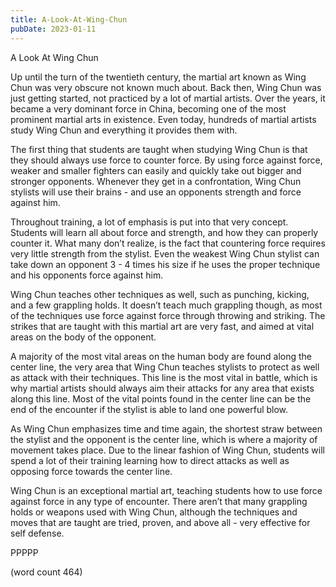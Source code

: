 ```yaml
---
title: A-Look-At-Wing-Chun
pubDate: 2023-01-11
---
```


A Look At Wing Chun

Up until the turn of the twentieth century, the martial art known as Wing Chun was very obscure not known much about.  Back then, Wing Chun was just getting started, not practiced by a lot of martial artists.  Over the years, it became a very dominant force in China, becoming one of the most prominent martial arts in existence.  Even today, hundreds of martial artists study Wing Chun and everything it provides them with.

The first thing that students are taught when studying Wing Chun is that they should always use force to counter force.  By using force against force, weaker and smaller fighters can easily and quickly take out bigger and stronger opponents.  Whenever they get in a confrontation, Wing Chun stylists will use their brains - and use an opponents strength and force against him.

Throughout training, a lot of emphasis is put into that very concept.  Students will learn all about force and strength, and how they can properly counter it.  What many don’t realize, is the fact that countering force requires very little strength from the stylist.  Even the weakest Wing Chun stylist can take down an opponent 3 - 4 times his size if he uses the proper technique and his opponents force against him.

Wing Chun teaches other techniques as well, such as punching, kicking, and a few grappling holds.  It doesn’t teach much grappling though, as most of the techniques use force against force through throwing and striking.  The strikes that are taught with this martial art are very fast, and aimed at vital areas on the body of the opponent.

A majority of the most vital areas on the human body are found along the center line, the very area that Wing Chun teaches stylists to protect as well as attack with their techniques.  This line is the most vital in battle, which is why martial artists should always aim their attacks for any area that exists along this line.  Most of the vital points found in the center line can be the end of the encounter if the stylist is able to land one powerful blow.

As Wing Chun emphasizes time and time again, the shortest straw between the stylist and the opponent is the center line, which is where a majority of movement takes place. Due to the linear fashion of Wing Chun, students will spend a lot of their training learning how to direct attacks as well as opposing force towards the center line.

Wing Chun is an exceptional martial art, teaching students how to use force against force in any type of encounter.  There aren’t that many grappling holds or weapons used with Wing Chun, although the techniques and moves that are taught are tried, proven, and above all - very effective for self defense.

PPPPP

(word count 464)
